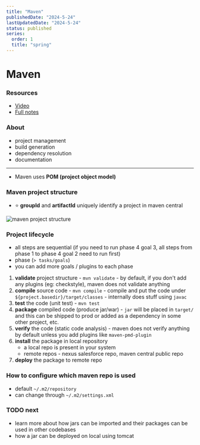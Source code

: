 ```yaml
---
title: "Maven"
publishedDate: "2024-5-24"
lastUpdatedDate: "2024-5-24"
status: published
series:
  order: 1
  title: "spring"
---
```


# Maven

### Resources
- [Video](youtube.com/watch?v=1e4jnp8iklo)
- [Full notes](notebook.zohopublic.in/public/notes/bietv1d00e57bcbca4be89f155f6039985778)

### About
- project management
- build generation
- dependency resolution
- documentation

---

- Maven uses **POM (project object model)**

### Maven project structure

- ⭐ **groupId** and **artifactId** uniquely identify a project in maven central

![maven project structure](/posts/maven/project-structure.png)

### Project lifecycle
- all steps are sequential (if you need to run phase 4 goal 3, all steps from phase 1 to phase 4 goal 2 need to run first)
- phase (`> tasks/goals`)
- you can add more goals / plugins to each phase

1. **validate** project structure - `mvn validate` - by default, if you don't add any plugins (eg: checkstyle), maven does not validate anything
2. **compile** source code - `mvn compile` - compile and put the code under `${project.basedir}/target/classes` - internally does stuff using `javac`
3. **test** the code (unit test) - `mvn test`
4. **package** compiled code (produce jar/war) - `jar` will be placed in `target/` and this can be shipped to prod or added as a dependency in some other project, etc.
5. **verify** the code (static code analysis) - maven does not verify anything by default unless you add plugins like `maven-pmd-plugin`
6. **install** the package in local repository
   - a local repo is present in your system
   - remote repos - nexus salesforce repo, maven central public repo
7. **deploy** the package to remote repo

### How to configure which maven repo is used
- default `~/.m2/repository`
- can change through `~/.m2/settings.xml`

### TODO next
- learn more about how jars can be imported and their packages can be used in other codebases
- how a jar can be deployed on local using tomcat
